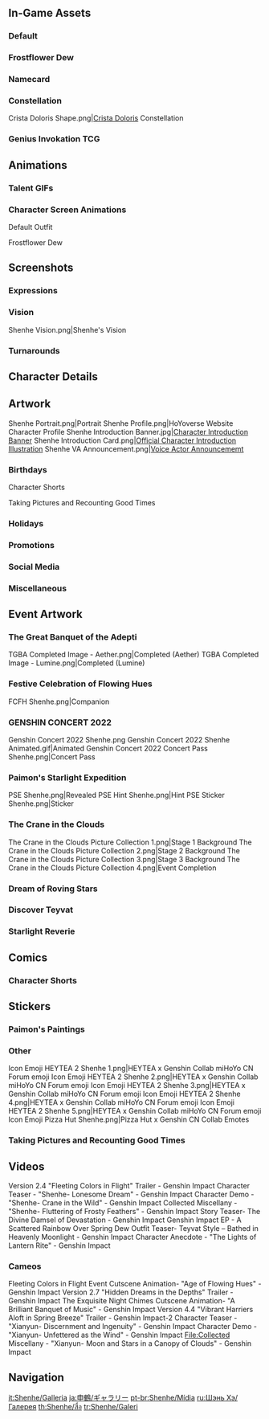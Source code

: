 {{CharacterTabs}}
{{TOC Limit}}
==In-Game Assets==
===Default===
{{Assets}}

===Frostflower Dew===
{{Assets/Outfit|Frostflower Dew}}

===Namecard===
{{Assets/Namecard|Comb|Shenhe}}

===Constellation===
<gallery>Crista Doloris Shape.png|[[Crista Doloris]] Constellation</gallery>

===Genius Invokation TCG===
{{Main|Genius Invokation TCG}}
{{Genius Invokation TCG Cards by Featured Gallery}}

==Animations==
===Talent GIFs===
{{Talent Previews by Character|Shenhe}}

===Character Screen Animations===
;Default Outfit
{{Preview/CharacterAnimations}}

;Frostflower Dew
{{Preview/CharacterAnimations|Frostflower Dew}}

==Screenshots==
===Expressions===
{{Character Expression|Shenhe|Default|Pensive|Smiley}}

===Vision===
<gallery>Shenhe Vision.png|Shenhe's Vision</gallery>

===Turnarounds===
{{Turnarounds}}

==Character Details==
{{Files by Character Gallery|character=Shenhe|Character Details}}

==Artwork==
<gallery>
Shenhe Portrait.png|Portrait
Shenhe Profile.png|HoYoverse Website Character Profile
Shenhe Introduction Banner.jpg|[https://www.hoyolab.com/article/1433798 Character Introduction Banner]
Shenhe Introduction Card.png|[https://twitter.com/genshinimpact/status/1462722526686199808 Official Character Introduction Illustration]
Shenhe VA Announcement.png|[https://twitter.com/genshinimpact/status/1476432865655017474 Voice Actor Announcememt]
</gallery>

===Birthdays===
{{Files by Character Gallery|Shenhe Birthday Artwork|character = Shenhe|not1=Character Shorts|not2=Taking Pictures and Recounting Good Times Images}}

;Character Shorts
{{Files by Character Gallery|Shenhe Birthday Artwork|character = Shenhe|not1=Character Birthday Artwork|not2=Taking Pictures and Recounting Good Times Images}}

;Taking Pictures and Recounting Good Times
{{Main|Taking Pictures and Recounting Good Times/Shenhe}}
{{Files by Character Gallery|Shenhe Birthday Artwork|character = Shenhe|not1=Character Shorts|not2=Character Birthday Artwork}}

===Holidays===
{{Files by Character Gallery|Holiday Artwork}}

===Promotions===
{{Files by Character Gallery|Promotional Artwork}}

===Social Media===
{{Files by Character Gallery|Social Media Celebration}}

===Miscellaneous===
{{Files by Character Gallery|Miscellaneous Artwork}}

==Event Artwork==
===The Great Banquet of the Adepti===
{{Main|The Great Banquet of the Adepti}}
<gallery>
TGBA Completed Image - Aether.png|Completed (Aether)
TGBA Completed Image - Lumine.png|Completed (Lumine)
</gallery>

===Festive Celebration of Flowing Hues===
{{Main|Festive Celebration of Flowing Hues}}
<gallery>
FCFH Shenhe.png|Companion
</gallery>

===GENSHIN CONCERT 2022===
{{Main|Genshin Concert/2022 Melodies of an Endless Journey}}
<gallery>
Genshin Concert 2022 Shenhe.png
Genshin Concert 2022 Shenhe Animated.gif|Animated
Genshin Concert 2022 Concert Pass Shenhe.png|Concert Pass
</gallery>

===Paimon's Starlight Expedition===
{{Main|Paimon's Starlight Expedition}}
<gallery>
PSE Shenhe.png|Revealed
PSE Hint Shenhe.png|Hint
PSE Sticker Shenhe.png|Sticker
</gallery>

===The Crane in the Clouds===
{{Main|The Crane in the Clouds}}
<gallery>
The Crane in the Clouds Picture Collection 1.png|Stage 1 Background
The Crane in the Clouds Picture Collection 2.png|Stage 2 Background
The Crane in the Clouds Picture Collection 3.png|Stage 3 Background
The Crane in the Clouds Picture Collection 4.png|Event Completion
</gallery>

===Dream of Roving Stars===
{{Main|Dream of Roving Stars}}
{{Files by Character Gallery|Dream of Roving Stars Images}}

===Discover Teyvat===
{{Main|Discover Teyvat}}
{{Files by Character Gallery|Discover Teyvat Images}}

===Starlight Reverie===
{{Main|Starlight Reverie}}
{{Files by Character Gallery|Starlight Reverie Images}}

==Comics==
<!--===4-Panel Comics===
<gallery>

</gallery>-->
===Character Shorts===
{{Files by Character Gallery|Character Shorts
| character = Shenhe
| not1 = Shenhe Birthday Artwork
}}

==Stickers==
===Paimon's Paintings===
{{Paimon's Paintings Images|Shenhe|nochar=1|nopplink=1}}

===Other===
<gallery>
Icon Emoji HEYTEA 2 Shenhe 1.png|HEYTEA x Genshin Collab miHoYo CN Forum emoji
Icon Emoji HEYTEA 2 Shenhe 2.png|HEYTEA x Genshin Collab miHoYo CN Forum emoji
Icon Emoji HEYTEA 2 Shenhe 3.png|HEYTEA x Genshin Collab miHoYo CN Forum emoji
Icon Emoji HEYTEA 2 Shenhe 4.png|HEYTEA x Genshin Collab miHoYo CN Forum emoji
Icon Emoji HEYTEA 2 Shenhe 5.png|HEYTEA x Genshin Collab miHoYo CN Forum emoji
Icon Emoji Pizza Hut Shenhe.png|Pizza Hut x Genshin CN Collab Emotes
</gallery>

===Taking Pictures and Recounting Good Times===
{{Files by Character Gallery|Taking Pictures and Recounting Good Times Sprites}}

==Videos==
<gallery>
Version 2.4 "Fleeting Colors in Flight" Trailer - Genshin Impact
Character Teaser - "Shenhe- Lonesome Dream" - Genshin Impact
Character Demo - "Shenhe- Crane in the Wild" - Genshin Impact
Collected Miscellany - "Shenhe- Fluttering of Frosty Feathers" - Genshin Impact
Story Teaser- The Divine Damsel of Devastation - Genshin Impact
Genshin Impact EP - A Scattered Rainbow Over Spring Dew
Outfit Teaser- Teyvat Style – Bathed in Heavenly Moonlight - Genshin Impact
Character Anecdote - "The Lights of Lantern Rite" - Genshin Impact
</gallery>

===Cameos===
<gallery>
Fleeting Colors in Flight Event Cutscene Animation- "Age of Flowing Hues" - Genshin Impact
Version 2.7 "Hidden Dreams in the Depths" Trailer - Genshin Impact
The Exquisite Night Chimes Cutscene Animation- "A Brilliant Banquet of Music" - Genshin Impact
Version 4.4 "Vibrant Harriers Aloft in Spring Breeze" Trailer - Genshin Impact-2
Character Teaser - "Xianyun- Discernment and Ingenuity" - Genshin Impact
Character Demo - "Xianyun- Unfettered as the Wind" - Genshin Impact
File:Collected Miscellany - "Xianyun- Moon and Stars in a Canopy of Clouds" - Genshin Impact
</gallery>
<!--
==References==
{{Reflist}}
-->

==Navigation==
{{Character Navbox|Gallery}}

[[it:Shenhe/Galleria]]
[[ja:申鶴/ギャラリー]]
[[pt-br:Shenhe/Mídia]]
[[ru:Шэнь Хэ/Галерея]]
[[th:Shenhe/สื่อ]]
[[tr:Shenhe/Galeri]]